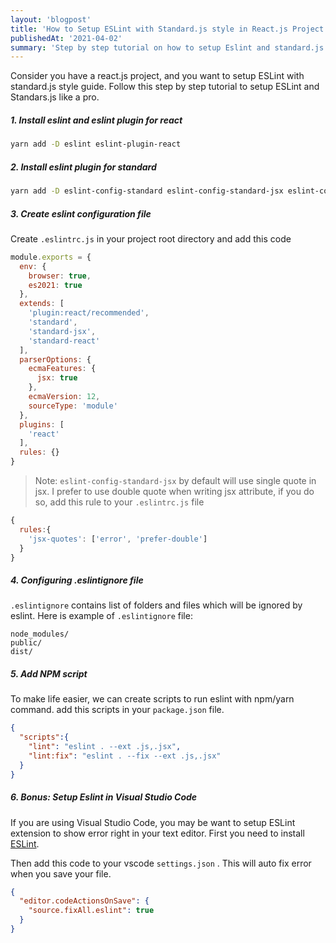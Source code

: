 ```yaml
---
layout: 'blogpost'
title: 'How to Setup ESLint with Standard.js style in React.js Project'
publishedAt: '2021-04-02'
summary: 'Step by step tutorial on how to setup Eslint and standard.js in your react.js project'
---
```


Consider you have a react.js project, and you want to setup ESLint with standard.js style guide. 
Follow this step by step tutorial to setup ESLint and Standars.js like a pro.


##### 1. Install eslint and eslint plugin for react

```bash
yarn add -D eslint eslint-plugin-react
```

##### 2. Install eslint plugin for standard

```bash
yarn add -D eslint-config-standard eslint-config-standard-jsx eslint-config-standard-react eslint-plugin-promise eslint-plugin-import eslint-plugin-node
```

##### 3. Create eslint configuration file

Create `.eslintrc.js` in your project root directory and add this code

```js:.eslintrc.js
module.exports = {
  env: {
    browser: true,
    es2021: true
  },
  extends: [
    'plugin:react/recommended',
    'standard',
    'standard-jsx',
    'standard-react'
  ],
  parserOptions: {
    ecmaFeatures: {
      jsx: true
    },
    ecmaVersion: 12,
    sourceType: 'module'
  },
  plugins: [
    'react'
  ],
  rules: {}
}
```


> Note: `eslint-config-standard-jsx` by default will use single quote in jsx. 
> I prefer to use double quote when writing jsx attribute, if you do so, add this rule to your `.eslintrc.js` file


```js:.eslintrc.js
{
  rules:{
    'jsx-quotes': ['error', 'prefer-double']
  }
}
```

##### 4. Configuring .eslintignore file

`.eslintignore` contains list of folders and files which will be ignored by eslint. Here is example of `.eslintignore` file:

```bash:.eslintignore
node_modules/
public/
dist/
```

##### 5. Add NPM script

To make life easier, we can create scripts to run eslint with npm/yarn command. add this scripts in your `package.json` file.

```json:package.json
{
  "scripts":{    
    "lint": "eslint . --ext .js,.jsx",
    "lint:fix": "eslint . --fix --ext .js,.jsx"
  }
}
```

##### 6. Bonus: Setup Eslint in Visual Studio Code

If you are using Visual Studio Code, you may be want to setup ESLint extension to show error right in your text editor.
First you need to install [ESLint](https://marketplace.visualstudio.com/items?itemName=dbaeumer.vscode-eslint).

Then add this code to your vscode `settings.json` . This will auto fix error when you save your file.

```json:.vscode/settings.json
{  
  "editor.codeActionsOnSave": {
    "source.fixAll.eslint": true
  }
}
```